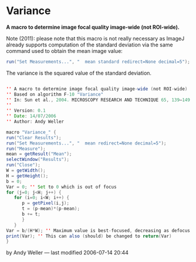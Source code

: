 = Variance =

'''A macro to determine image focal quality image-wide (not ROI-wide).'''

Note (2011): please note that this macro is not really necessary as ImageJ already supports computation of the standard deviation via the same command used to obtain the mean image value:
<source lang="java">
run("Set Measurements...", "  mean standard redirect=None decimal=5");
</source>
The variance is the squared value of the standard deviation.



<source lang="java">

'' A macro to determine image focal quality image-wide (not ROI-wide)
'' Based on algorithm F-10 "Variance"
'' In: Sun et al., 2004. MICROSCOPY RESEARCH AND TECHNIQUE 65, 139–149.
'' 
'' Version: 0.1
'' Date: 14/07/2006
'' Author: Andy Weller

macro "Variance_" {
run("Clear Results");
run("Set Measurements...", "  mean redirect=None decimal=5");
run("Measure");
mean = getResult("Mean");
selectWindow("Results");
run("Close");
W = getWidth();
H = getHeight();
b = 0;
Var = 0; '' Set to 0 which is out of focus
for (j=0; j<H; j++) {
   for (i=0; i<W; i++) {
      p = getPixel(i,j);
      t = (p-mean)*(p-mean);
      b += t;
      }
   }
Var = b/(H*W); '' Maximum value is best-focused, decreasing as defocus increases
print(Var); '' This can also (should) be changed to return(Var)
}

</source>

by Andy Weller — last modified 2006-07-14 20:44
